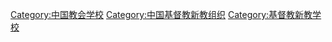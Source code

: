 [[Category:中国教会学校|Category:中国教会学校]]
[[Category:中国基督教新教组织|Category:中国基督教新教组织]]
[[Category:基督教新教学校|Category:基督教新教学校]]